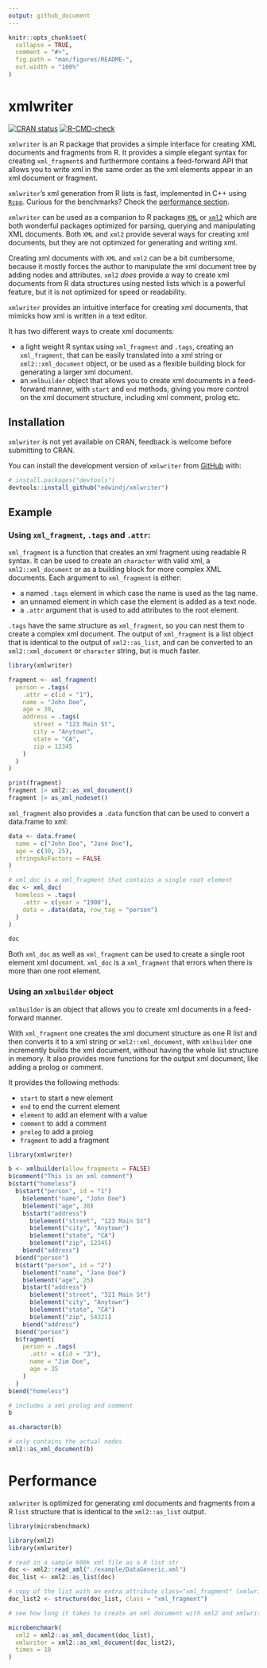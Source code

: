 ```yaml
---
output: github_document
---
```


<!-- README.md is generated from README.Rmd. Please edit that file -->

```r
knitr::opts_chunk$set(
  collapse = TRUE,
  comment = "#>",
  fig.path = "man/figures/README-",
  out.width = "100%"
)
```

# xmlwriter

<!-- badges: start -->
[![CRAN status](https://www.r-pkg.org/badges/version/xmlwriter)](https://CRAN.R-project.org/package=xmlwriter)
[![R-CMD-check](https://github.com/edwindj/xmlwriter/actions/workflows/R-CMD-check.yaml/badge.svg)](https://github.com/edwindj/xmlwriter/actions/workflows/R-CMD-check.yaml)
<!-- badges: end -->

`xmlwriter` is an R package that provides a simple interface for creating XML documents 
and fragments from R. It provides a simple elegant syntax for creating `xml_fragment`s and furthermore
contains a feed-forward API that allows you to write xml
in the same order as the xml elements appear in an xml document or fragment.

`xmlwriter`'s xml generation from R lists is fast, 
implemented in C++ using [`Rcpp`](https://cran.r-project.org/package=Rcpp). 
Curious for the benchmarks? Check the [performance section](#performance).

`xmlwriter` can be used as a companion to R packages [`XML`](https://cran.r-project.org/package=XML) or [`xml2`](https://cran.r-project.org/package=xml2) which are both wonderful packages optimized for parsing,
querying and manipulating XML documents. Both `XML` and `xml2` provide several 
ways for creating xml documents, but they are not optimized for 
generating and writing xml.

Creating xml documents with `XML` and `xml2` can be a bit cumbersome, 
because it mostly 
forces the author to manipulate the xml document tree by adding nodes and attributes.
`xml2` _does_ provide a way to create xml documents from R data structures using
nested lists which is a powerful feature, but it is not optimized for 
speed or readability.

`xmlwriter` provides an intuitive interface for creating xml documents, 
that mimicks how xml is written in a text editor.

It has two different ways to create xml documents:

- a light weight R syntax using `xml_fragment` and `.tags`, creating 
an `xml_fragment`, that can be easily translated into a xml string or 
`xml2::xml_document` object, or be used as a flexible building block for generating
a larger xml document.
- an `xmlbuilder` object that allows you to create xml documents in a 
feed-forward manner, with `start` and `end` methods, giving you more control on the xml document structure, including xml comment, prolog etc.

## Installation

`xmlwriter` is not yet available on CRAN, feedback is welcome before submitting to CRAN.

You can install the development version of `xmlwriter` from [GitHub](https://github.com/) with:

``` r
# install.packages("devtools")
devtools::install_github("edwindj/xmlwriter")
```

## Example

### Using `xml_fragment`, `.tags` and `.attr`:

`xml_fragment` is a function that creates an xml fragment using readable R syntax.
It can be used to create an `character` with valid xml, a `xml2::xml_document` 
or as a building block for more complex XML documents.
Each argument to `xml_fragment` is either:

- a named `.tags` element in which case the name is used as the tag name.
- an unnamed element in which case the element is added as a text node.
- a `.attr` argument that is used to add attributes to the root element.

`.tags` have the same structure as `xml_fragment`, so you can nest them to 
create a complex xml document.
The output of `xml_fragment` is a list object that is identical to the output
of `xml2::as_list`, and can be converted to an 
`xml2::xml_document` or `character` string, but is much faster.

```r
library(xmlwriter)

fragment <- xml_fragment(
  person = .tags(
    .attr = c(id = "1"),
    name = "John Doe",
    age = 30,
    address = .tags(
       street = "123 Main St",
       city = "Anytown",
       state = "CA",
       zip = 12345
    )
  )
)

print(fragment)
fragment |> xml2::as_xml_document()
fragment |> as_xml_nodeset()
```
`xml_fragment` also provides a `.data` function that can be used to convert a data.frame to xml:

```r
data <- data.frame(
  name = c("John Doe", "Jane Doe"),
  age = c(30, 25),
  stringsAsFactors = FALSE
)

# xml_doc is a xml_fragment that contains a single root element
doc <- xml_doc(
  homeless = .tags(
    .attr = c(year = "1900"),
    data = .data(data, row_tag = "person")
  )
)

doc
```
Both `xml_doc` as well as `xml_fragment` can be used to create a single root element xml document.
`xml_doc` is a `xml_fragment` that errors when there is more than one root element.

### Using an `xmlbuilder` object

`xmlbuilder` is an object that allows you to create xml documents in a feed-forward manner.

With `xml_fragment` one creates the xml document structure as one R list and 
then converts it to a xml string or `xml2::xml_document`, with `xmlbuilder` one
incremently builds the xml document, without having the whole list structure in memory.
It also provides more functions for the output xml document, like adding a prolog or comment.

It provides the following methods:

- `start` to start a new element
- `end` to end the current element
- `element` to add an element with a value
- `comment` to add a comment
- `prolog` to add a prolog
- `fragment` to add a fragment

```r
library(xmlwriter)

b <- xmlbuilder(allow_fragments = FALSE)
b$comment("This is an xml comment")
b$start("homeless")
  b$start("person", id = "1")
    b$element("name", "John Doe")
    b$element("age", 30)
    b$start("address")
      b$element("street", "123 Main St")
      b$element("city", "Anytown")
      b$element("state", "CA")
      b$element("zip", 12345)
    b$end("address")
  b$end("person")
  b$start("person", id = "2")
    b$element("name", "Jane Doe")
    b$element("age", 25)
    b$start("address")
      b$element("street", "321 Main St")
      b$element("city", "Anytown")
      b$element("state", "CA")
      b$element("zip", 54321)
    b$end("address")
  b$end("person")
  b$fragment(
    person = .tags(
      .attr = c(id = "3"),
      name = "Jim Doe",
      age = 35
    )
  )
b$end("homeless")

# includes a xml prolog and comment
b

as.character(b)

# only contains the actual nodes
xml2::as_xml_document(b)
```


# Performance

`xmlwriter` is optimized for generating xml documents and fragments from a R `list`
structure that is identical to the `xml2::as_list` output.

```r
library(microbenchmark)

library(xml2)
library(xmlwriter)

# read in a sample 600k xml file as a R list str
doc <- xml2::read_xml("./example/DataGeneric.xml")
doc_list <- xml2::as_list(doc)

# copy of the list with an extra attribute class="xml_fragment" (xmlwriter specific)
doc_list2 <- structure(doc_list, class = "xml_fragment")

# see how long it takes to create an xml document with xml2 and xmlwriter

microbenchmark(
  xml2 = xml2::as_xml_document(doc_list),
  xmlwriter = xml2::as_xml_document(doc_list2),
  times = 10
)

```
